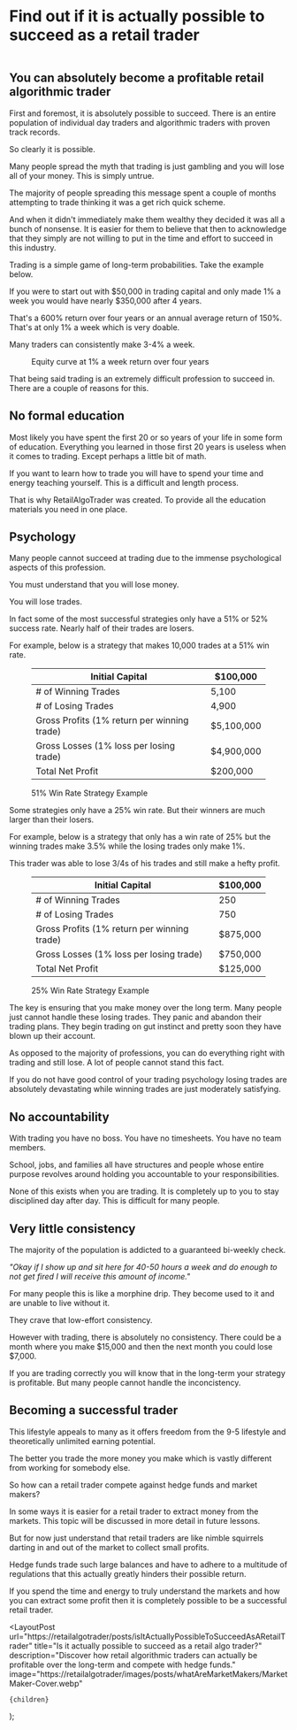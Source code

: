 
# Find out if it is actually possible to succeed as a retail trader

<figure>
  <Image
    src="/images/posts/whatAreMarketMakers/MarketMaker-Cover.webp"
    className="rounded"
    height={1288}
    width={2326}
    alt=""
  />
</figure>

## You can absolutely become a profitable retail algorithmic trader

First and foremost, it is absolutely possible to succeed. There is an entire population of individual day traders and
algorithmic traders with proven track records.

So clearly it is possible.

<CallToAction />

Many people spread the myth that trading is just gambling and you will lose all of your money. This is simply untrue.

The majority of people spreading this message spent a couple of months attempting to trade thinking it was a get rich quick
scheme.

And when it didn't immediately make them wealthy they decided it was all a bunch of nonsense. It is easier for them to believe
that then to acknowledge that they simply are not willing to put in the time and effort to succeed in this industry.

Trading is a simple game of long-term probabilities. Take the example below.

If you were to start out with $50,000 in trading capital and only made 1% a week you would have nearly $350,000 after 4 years.

That's a 600% return over four years or an annual average return of 150%. That's at only 1% a week which is very doable.

Many traders can consistently make 3-4% a week.

<figure>
  <Image
    src="/images/posts/possibleToSucceedAsRetailTrader/equityCurve.webp"
    height={650}
    width={1024}
    alt=""
  />
  <figcaption>Equity curve at 1% a week return over four years</figcaption>
</figure>

That being said trading is an extremely difficult profession to succeed in. There are a couple of reasons for this.

## No formal education

Most likely you have spent the first 20 or so years of your life in some form of education. Everything you learned in those
first 20 years is useless when it comes to trading. Except perhaps a little bit of math.

If you want to learn how to trade you will have to spend your time and energy teaching yourself. This is a difficult and
length process.

That is why RetailAlgoTrader was created. To provide all the education materials you need in one place.

## Psychology

Many people cannot succeed at trading due to the immense psychological aspects of this profession.

You must understand that you will lose money.

You will lose trades.

In fact some of the most successful strategies only have a 51% or 52% success rate. Nearly half of their trades are losers.

For example, below is a strategy that makes 10,000 trades at a 51% win rate.

<figure className="postTable">

| Initial Capital                             | $100,000   |
| ------------------------------------------- | ---------- |
| # of Winning Trades                         | 5,100      |
| # of Losing Trades                          | 4,900      |
| Gross Profits (1% return per winning trade) | $5,100,000 |
| Gross Losses (1% loss per losing trade)     | $4,900,000 |
| Total Net Profit                            | $200,000   |

  <figcaption>51% Win Rate Strategy Example</figcaption>
</figure>

Some strategies only have a 25% win rate. But their winners are much larger than their losers.

For example, below is a strategy that only has a win rate of 25% but the winning trades make 3.5% while the losing trades only make 1%.

This trader was able to lose 3/4s of his trades and still make a hefty profit.

<figure className="postTable">

| Initial Capital                             | $100,000 |
| ------------------------------------------- | -------- |
| # of Winning Trades                         | 250      |
| # of Losing Trades                          | 750      |
| Gross Profits (1% return per winning trade) | $875,000 |
| Gross Losses (1% loss per losing trade)     | $750,000 |
| Total Net Profit                            | $125,000 |

  <figcaption>25% Win Rate Strategy Example</figcaption>
</figure>

The key is ensuring that you make money over the long term. Many people just cannot handle these losing trades. They panic
and abandon their trading plans. They begin trading on gut instinct and pretty soon they have blown up their account.

As opposed to the majority of professions, you can do everything right with trading and still lose. A lot of people cannot
stand this fact.

If you do not have good control of your trading psychology losing trades are absolutely devastating while winning trades are
just moderately satisfying.

## No accountability

With trading you have no boss. You have no timesheets. You have no team members.

School, jobs, and families all have structures and people whose entire purpose revolves around holding you accountable to your
responsibilities.

None of this exists when you are trading. It is completely up to you to stay disciplined day after day. This is difficult for
many people.

## Very little consistency

The majority of the population is addicted to a guaranteed bi-weekly check.

_"Okay if I show up and sit here for 40-50 hours a week and do enough to not get fired I will receive this amount of income."_

For many people this is like a morphine drip. They become used to it and are unable to live without it.

They crave that low-effort consistency.

However with trading, there is absolutely no consistency. There could be a month where you make $15,000 and then the next month
you could lose $7,000.

If you are trading correctly you will know that in the long-term your strategy is profitable. But many people cannot handle the
inconcistency.

## Becoming a successful trader

This lifestyle appeals to many as it offers freedom from the 9-5 lifestyle and theoretically unlimited earning potential.

The better you trade the more money you make which is vastly different from working for somebody else.

So how can a retail trader compete against hedge funds and market makers?

In some ways it is easier for a retail trader to extract money from the markets. This topic will be discussed in more detail
in future lessons.

But for now just understand that retail traders are like nimble squirrels darting in and out of the market to collect small
profits.

Hedge funds trade such large balances and have to adhere to a multitude of regulations that this actually greatly hinders
their possible return.

<CallToAction />

If you spend the time and energy to truly understand the markets and how you can extract some profit then it is completely
possible to be a successful retail trader.

  <LayoutPost
    url="https://retailalgotrader/posts/isItActuallyPossibleToSucceedAsARetailTrader"
    title="Is it actually possible to succeed as a retail algo trader?"
    description="Discover how retail algorithmic traders can actually be profitable over the long-term and compete with 
      hedge funds."
    image="https://retailalgotrader/images/posts/whatAreMarketMakers/MarketMaker-Cover.webp"
  >
    {children}
  </LayoutPost>
);
